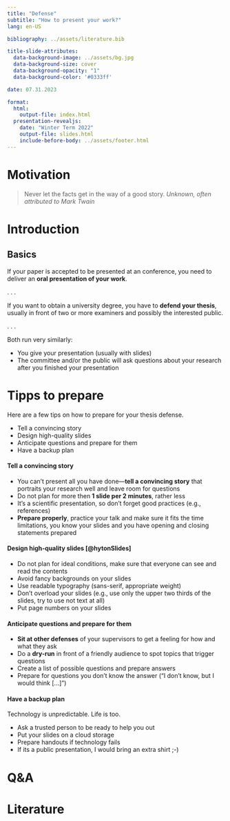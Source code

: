 ```yaml
---
title: "Defense"  
subtitle: "How to present your work?"
lang: en-US

bibliography: ../assets/literature.bib

title-slide-attributes:
  data-background-image: ../assets/bg.jpg
  data-background-size: cover
  data-background-opacity: "1"
  data-background-color: '#0333ff'

date: 07.31.2023

format: 
  html:
    output-file: index.html
  presentation-revealjs:
    date: "Winter Term 2022"
    output-file: slides.html 
    include-before-body: ../assets/footer.html  
---
```


# Motivation {.vertical-center background-color="#0333ff" background-image="../assets/bg.jpg"}

::: large
> Never let the facts get in the way of a good story. *Unknown, often attributed to Mark Twain*
:::

# Introduction {.vertical-center background-color="#0333ff" background-image="../assets/bg.jpg"}

## Basics

If your paper is accepted to be presented at an conference, you need to deliver an **oral presentation of your work**.

. . .

If you want to obtain a university degree, you have to **defend your thesis**, usually in front of two or more examiners and possibly the interested public.

. . .

Both run very similarly:

:::{.incremental}
- You give your presentation (usually with slides)
- The committee and/or the public will ask questions about your research after you finished your presentation
:::

# Tipps to prepare

Here are a few tips on how to prepare for your thesis defense.

:::html-hidden
:::incremental
- Tell a convincing story
- Design high-quality slides
- Anticipate questions and prepare for them
- Have a backup plan
:::
:::

:::{.notes}
#### Tell a convincing story

- You can't present all you have done—**tell a convincing story** that portraits your research well and leave room for questions
- Do not plan for more then **1 slide per 2 minutes**, rather less
- It's a scientific presentation, so don't forget good practices (e.g., references)
- **Prepare properly**, practice your talk and make sure it fits the time limitations, you know your slides and you have opening and closing statements prepared

#### Design high-quality slides [@hytonSlides]

- Do not plan for ideal conditions, make sure that everyone can see and read the contents
- Avoid fancy backgrounds on your slides
- Use readable typography (sans-serif, appropriate weight)
- Don't overload your slides (e.g., use only the upper two thirds of the slides, try to use not text at all)
- Put page numbers on your slides

#### Anticipate questions and prepare for them

- **Sit at other defenses** of your supervisors to get a feeling for how and what they ask
- Do a **dry-run** in front of a friendly audience to spot topics that trigger questions
- Create a list of possible questions and prepare answers
- Prepare for questions you don't know the answer ("I don't know, but I would think [...]")

#### Have a backup plan

Technology is unpredictable. Life is too. 

- Ask a trusted person to be ready to help you out
- Put your slides on a cloud storage
- Prepare handouts if technology fails
- If its a public presentation, I would bring an extra shirt ;-) 
:::


# Q&A {.vertical-center background-color="#0333ff" background-image="../assets/bg.jpg" .html-hidden .unlisted}

# Literature

::: {#refs}
:::
